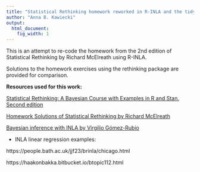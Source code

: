 ```yaml
---
title: "Statistical Rethinking homework reworked in R-INLA and the tidyverse"
author: "Anna B. Kawiecki"
output:
  html_document:
    fig_width: 1
---
```


This is an attempt to re-code the homework from the 2nd edition of Statistical Rethinking by Richard McElreath using R-INLA. 

Solutions to the homework exercises using the rethinking package are provided for comparison.

**Resources used for this work:** 

[Statistical Rethinking: A Bayesian Course with Examples in R and Stan. Second edition](http://xcelab.net/rm/statistical-rethinking/)

[Homework Solutions of Statistical Rethinking by Richard McElreath](https://github.com/rmcelreath/statrethinking_winter2019/tree/master/homework)

[Bayesian inference with INLA by Virgilio Gómez-Rubio](https://becarioprecario.bitbucket.io/inla-gitbook/)

* INLA linear regression examples: 

https://people.bath.ac.uk/jjf23/brinla/chicago.html

https://haakonbakka.bitbucket.io/btopic112.html